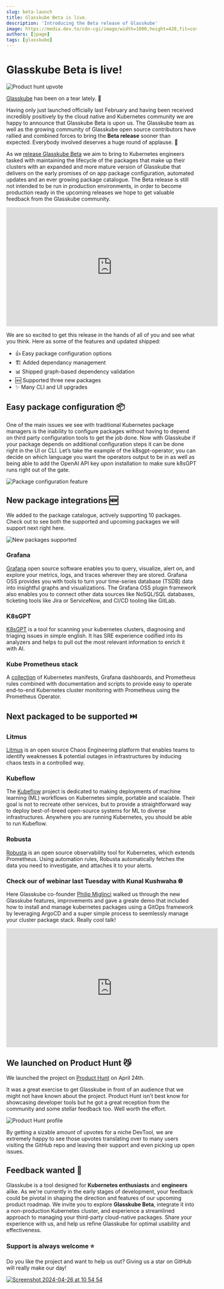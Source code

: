 ```yaml
---
slug: beta-launch
title: Glasskube Beta is live.
description: 'Introducing the Beta release of Glasskube'
image: https://media.dev.to/cdn-cgi/image/width=1000,height=420,fit=cover,gravity=auto,format=auto/https%3A%2F%2Fdev-to-uploads.s3.amazonaws.com%2Fuploads%2Farticles%2F0ziuc1lh9dg05idh5d9s.png
authors: [jpage]
tags: [glasskube]
---
```


# Glasskube Beta is live!

![Product hunt upvote](https://media.dev.to/cdn-cgi/image/width=1000,height=420,fit=cover,gravity=auto,format=auto/https%3A%2F%2Fdev-to-uploads.s3.amazonaws.com%2Fuploads%2Farticles%2F0ziuc1lh9dg05idh5d9s.png)

[Glasskube](https://github.com/glasskube/glasskube) has been on a tear lately. 🚀

<!-- truncate -->

Having only just launched officially last February and having been received incredibly positively by the cloud native and Kubernetes community we are happy to announce that Glasskube Beta is upon us.
The Glasskube team as well as the growing community of Glasskube open source contributors have rallied and combined forces to bring the **Beta release** sooner than expected. Everybody involved deserves a huge round of applause. 👏

As we [release Glasskube Beta](https://github.com/glasskube/glasskube/releases) we aim to bring to Kubernetes engineers tasked with maintaining the lifecycle of the packages that make up their clusters with an expanded and more mature version of Glasskube that delivers on the early promises of on app package configuration, automated updates and an ever growing package catalogue. The Beta release is still not intended to be run in production environments, in order to become production ready in the upcoming releases we hope to get valuable feedback from the Glasskube community.

<iframe
  width="560"
  height="315"
  src="https://www.youtube-nocookie.com/embed/ONNUP7l7WJM?si=y3tJVPcbyn6O7epl"
  title="YouTube video player"
  frameborder="0"
  allow="accelerometer; autoplay; clipboard-write; encrypted-media; gyroscope; picture-in-picture; web-share"
  referrerpolicy="strict-origin-when-cross-origin"
  allowfullscreen></iframe>

We are so excited to get this release in the hands of all of you and see what you think. Here as some of the features and updated shipped:

- 👍 Easy package configuration options
- 🏗️ Added dependancy management
- 📊 Shipped graph-based dependency validation
- 🆕 Supported three new packages
- ✨ Many CLI and UI upgrades

## Easy package configuration 📦

One of the main issues we see with traditional Kubernetes package managers is the inability to configure packages without having to depend on third party configuration tools to get the job done. Now with Glasskube if your package depends on additional configuration steps it can be done right in the UI or CLI.
Let’s take the example of the k8sgpt-operator, you can decide on which language you want the operators output to be in as well as being able to add the OpenAI API key upon installation to make sure k8sGPT runs right out of the gate.

![Package configuration feature](https://dev-to-uploads.s3.amazonaws.com/uploads/articles/xuy43ksbkjknlcxzoyih.png)

## New package integrations 🆕

We added to the package catalogue, actively supporting 10 packages. Check out to see both the supported and upcoming packages we will support next right here.

![New packages supported](https://dev-to-uploads.s3.amazonaws.com/uploads/articles/hmlonkj77na7kff8t5iq.png)

### Grafana

[Grafana](https://grafana.com/) open source software enables you to query, visualize, alert on, and explore your metrics, logs, and traces wherever they are stored. Grafana OSS provides you with tools to turn your time-series database (TSDB) data into insightful graphs and visualizations. The Grafana OSS plugin framework also enables you to connect other data sources like NoSQL/SQL databases, ticketing tools like Jira or ServiceNow, and CI/CD tooling like GitLab.

### K8sGPT

[K8sGPT](https://k8sgpt.ai/) is a tool for scanning your kubernetes clusters, diagnosing and triaging issues in simple english. It has SRE experience codified into its analyzers and helps to pull out the most relevant information to enrich it with AI.

### Kube Prometheus stack

A [collection](https://artifacthub.io/packages/helm/prometheus-community/kube-prometheus-stack) of Kubernetes manifests, Grafana dashboards, and Prometheus rules combined with documentation and scripts to provide easy to operate end-to-end Kubernetes cluster monitoring with Prometheus using the Prometheus Operator.

## Next packaged to be supported ⏭️

### Litmus

[Litmus](https://litmuschaos.io/) is an open source Chaos Engineering platform that enables teams to identify weaknesses & potential outages in infrastructures by inducing chaos tests in a controlled way.

### Kubeflow

The [Kubeflow](https://www.kubeflow.org/) project is dedicated to making deployments of machine learning (ML) workflows on Kubernetes simple, portable and scalable. Their goal is not to recreate other services, but to provide a straightforward way to deploy best-of-breed open-source systems for ML to diverse infrastructures. Anywhere you are running Kubernetes, you should be able to run Kubeflow.

### Robusta

[Robusta](https://home.robusta.dev/) is an open source observability tool for Kubernetes, which extends Prometheus. Using automation rules, Robusta automatically fetches the data you need to investigate, and attaches it to your alerts.

### Check our of webinar last Tuesday with Kunal Kushwaha 🌐

Here Glasskube co-founder [Philip Miglinci](https://www.linkedin.com/in/pmigat/) walked us through the new Glasskube features, improvements and gave a greate demo that included how to install and manage kubernetes packages using a GitOps framework by leveraging ArgoCD and a super simple process to seemlessly manage your cluster package stack. Really cool talk!

<iframe
  width="560"
  height="315"
  src="https://www.youtube-nocookie.com/embed/cphFMYivSyU?si=ZUK4H-zbiCq_um39"
  title="YouTube video player"
  frameborder="0"
  allow="accelerometer; autoplay; clipboard-write; encrypted-media; gyroscope; picture-in-picture; web-share"
  referrerpolicy="strict-origin-when-cross-origin"
  allowfullscreen></iframe>

## We launched on Product Hunt 😼

We launched the project on [Product Hunt](https://www.producthunt.com/) on April 24th.

It was a great exercise to get Glasskube in front of an audience that we might not have known about the project. Product Hunt isn’t best know for showcasing developer tools but he got a great reception from the community and some stellar feedback too. Well worth the effort.

![Product Hunt profile](https://github.com/glasskube/glasskube/assets/38757612/df679365-4740-4018-9528-f461f68391a2)

By getting a sizable amount of upvotes for a niche DevTool, we are extremely happy to see those upvotes translating over to many users visiting the GitHub repo and leaving their support and even picking up open issues.

## Feedback wanted 🙏

Glasskube is a tool designed for **Kubernetes enthusiasts** and **engineers** alike. As we're currently in the early stages of development, your feedback could be pivotal in shaping the direction and features of our upcoming product roadmap. We invite you to explore **Glasskube Beta**, integrate it into a non-production Kubernetes cluster, and experience a streamlined approach to managing your third-party cloud-native packages. Share your experience with us, and help us refine Glasskube for optimal usability and effectiveness.

### Support is always welcome ⭐

Do you like the project and want to help us out? Giving us a star on GitHub will really make our day!

[![Screenshot 2024-04-26 at 10 54 54](https://github.com/glasskube/glasskube/assets/38757612/05a03edf-7d6a-48fd-9b24-598abcfd1e9a)](https://github.com/glasskube/glasskube)
